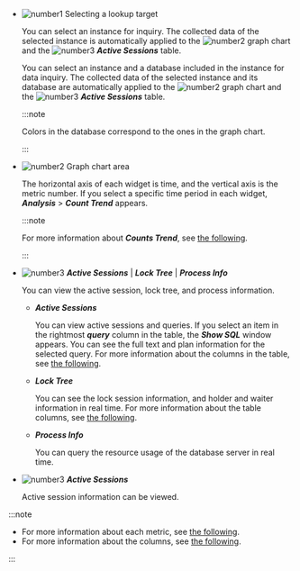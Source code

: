 - ![number1](/img/number-01.png) Selecting a lookup target

  <InDoc product='mysql,mysql-v1,redis,cubrid'>

  You can select an instance for inquiry. The collected data of the selected instance is automatically applied to the ![number2](/img/number-02.png) graph chart and the ![number3](/img/number-03.png) **_Active Sessions_** table.

  </InDoc>

  <InDoc product='postgresql,postgresql-v1,oracle'>

  You can select an instance and a database included in the instance for data inquiry. The collected data of the selected instance and its database are automatically applied to the ![number2](/img/number-02.png) graph chart and the ![number3](/img/number-03.png) **_Active Sessions_** table.

  :::note

  Colors in the database correspond to the ones in the graph chart.

  :::

  </InDoc>

- ![number2](/img/number-02.png) Graph chart area

  The horizontal axis of each widget is time, and the vertical axis is the metric number. If you select a specific time period in each widget, **_Analysis_** > **_Count Trend_** appears.

  :::note

  For more information about **_Counts Trend_**, see [the following](analysis-count-trend).

  :::

<Xclude product='redis'>

- ![number3](/img/number-03.png) **_Active Sessions_** | **_Lock Tree_** | **_Process Info_**

  You can view the active session, lock tree, and process information.

  * ***Active Sessions***

    You can view active sessions and queries. If you select an item in the rightmost ***query*** column in the table, the ***Show SQL*** window appears. You can see the full text and plan information for the selected query. For more information about the columns in the table, see [the following](#column-info).

  * ***Lock Tree***

    You can see the lock session information, and holder and waiter information in real time. For more information about the table columns, see [the following](#column-info).

  * ***Process Info***

    You can query the resource usage of the database server in real time.


</Xclude>

<InDoc product='redis'>

- ![number3](/img/number-03.png) **_Active Sessions_**

  Active session information can be viewed.

</InDoc>

:::note

- For more information about each metric, see [the following](metrics-data-list). 
- For more information about the columns, see [the following](#info-of-column).

:::
